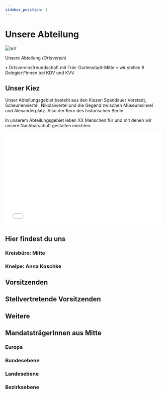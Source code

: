 ```yaml
---
sidebar_position: 1
---
```



# Unsere Abteilung

![wir](/img/Abteilung.jpg)

Unsere Abteilung *(Ortsverein)*

•	Ortsvereinsfreundschaft mit Trier Gartenstadt-Mitte 
•	wir stellen 9 Delegiert*innen bei KDV und KVV

## Unser Kiez
Unser Abteilungsgebiet besteht aus den Kiezen Spandauer Vorstadt, Scheunenviertel, Nikolaiviertel und die Gegend zwischen Museumsinsel und Alexanderplatz. Also der Kern des historischen Berlin.

In unserem Abteilungsgebiet leben XX Menschen für und mit denen wir unsere Nachbarschaft gestalten möchten.



<iframe width="100%" height="300px" frameborder="0" allowfullscreen allow="geolocation" src="//umap.openstreetmap.fr/de/map/abteilungsgebiet_977759?scaleControl=false&miniMap=false&scrollWheelZoom=false&zoomControl=null&editMode=disabled&moreControl=true&searchControl=null&tilelayersControl=null&embedControl=null&datalayersControl=true&onLoadPanel=undefined&captionBar=false&captionMenus=true"></iframe>

## Hier findest du uns

### Kreisbüro: Mitte

### Kneipe: Anna Koschke

## Vorsitzenden
<div className="profile-row">
    <Profile 
        name="Kerstin Spriesterbach" 
        mail="spriesterbach.k@gmx.de"
        twitter="bundestagsbabe"
        instagram="krstnsprstrbch"
        srcName="kerstin.jpeg"
    ></Profile>
    <Profile 
        name="Hendrik Kempt" 
        mail="hendrik_kempt@yahoo.de"
        srcName="hendrik.jpg"
        twitter="hkem"
        instagram="hennekkemmek"
    ></Profile>
</div>


## Stellvertretende Vorsitzenden
<div className="profile-row">
    <Profile 
        name="Clarissa Schiffel" 
        srcName="clarissa.jpeg"
    ></Profile>
    <Profile 
        name="David Schmitz" 
        srcName="david.jpeg"
    ></Profile>
    <Profile 
        name="Lucas Hawrylak" 
    ></Profile>
</div>

## Weitere
<div className="profile-row">
    <Profile 
        name="Bettina Andrae" 
        rolle="Schriftführerin"
    ></Profile>
    <Profile 
        name="Lennart Schmidt" 
        rolle="Kassierer"
    ></Profile>
    <Profile 
        name="Peter Vollmer" 
        rolle="Seniorenbeauftragter"
    ></Profile>
        <Profile 
        name="-" 
        rolle="Revisor*in"
    ></Profile>
        <Profile 
        name="-" 
        rolle="Mitgliederbeauftragte*r"
    ></Profile>
</div>


## MandatsträgerInnen aus Mitte

### Europa

<div className="profile-row">
    <Profile 
        name="Gaby Bischoff" 
        srcName="gaby.jpeg"
        rolle="🇪🇺 Mitglied des Europäischen Parlaments (MdEP)"
        instagram="gabybischoff"
        twitter="gabischoff"
    ></Profile>
</div>

### Bundesebene

<div className="profile-row">
    <Profile 
        name="Annika Klose" 
        srcName="Annika.jpg"
        rolle="Mitglied des Bundestags (MdB)"
        mail="annika.klose.wk@bundestag.de"
        instagram="annikloseberlin"
        twitter="anniklose"
    ></Profile>
</div>

### Landesebene

<div className="profile-row">
    <Profile 
        name="Mathias Schulz"
        srcName="mathiasschulz.jpg" 
        rolle="Mitglied des Abgeordnetenhauses (MdA)"
        mail="mathias.schulz@spd.parlament-berlin.de"
        twitter="mathiasschulz"
        instagram="mathiasschulz"
    ></Profile>
    <Profile 
        name="Maja Lasic" 
        srcName="maja.png" 
        mail="maja.lasic@spd.parlament-berlin.de"
        rolle="Mitglied des Abgeordnetenhauses (MdA)"
        twitter="lasicmaja"
        instagram="majalasic"
    ></Profile>
    <Profile 
        name="Max Landero" 
        srcName="MaxLandero.png"
        rolle="Staatssekretär für Integration, Antidiskriminierung und Vielfalt"
        instagram="maxlandero"
        twitter="MaxLandero"
    ></Profile>
    <Profile 
        name="Alexander Slotty" 
        srcName="AlexanderSlotty.jpg"
        rolle="Staatssekretär für Bauen und Amtschef"
    ></Profile>
</div>


### Bezirksebene

<div className="profile-row">
    <Profile 
        name="Susanne Fischer" 
        srcName="susanne_fischer.jpeg"
        rolle="Co-Fraktionsvorsitzende BVV"
    ></Profile>
    <Profile 
        name="Dorothea Riedel" 
        srcName="dorothea-riedel.jpeg"
        rolle="Co-Fraktionsvorsitzende BVV"
    ></Profile>
    <Profile 
        name="Ephraim Gothe" 
        srcName="Ephraim.jpeg"
        rolle="Bezirksstadtrat für Stadtentwicklung und Facility Management"
        mail="carmen.bergemann@ba-mitte.berlin.de"
        instagram="ephraimgothe"
    ></Profile>
</div>